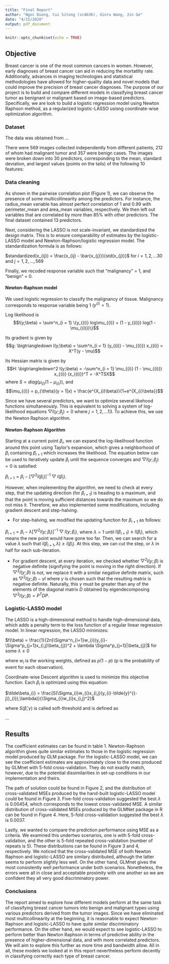 ```yaml
---
title: "Final Report"
author: "Ngoc Duong, Cui Sitong (sc4636), Xinru Wang, Jin Ge"
date: "4/15/2020"
output: pdf_document
---
```


```r
knitr::opts_chunk$set(echo = TRUE)
```

## Objective

Breast cancer is one of the most common cancers in women. However, early diagnoses of breast cancer can aid in reducing the mortatlity rate. Additionally, advances in imaging technologies and statistical methodologies have allowed for higher-quality data and novel models that could improve the precision of breast cancer diagnoses. The purpose of our project is to build and compare different models in classifying breast cancer tumor as benignant or malignant based on image-based predictors. Specifically, we are look to build a logistic regression model using Newton Raphson method, as a regularized logistic-LASSO usisng coordinate-wise optimization algorithm. 

### Dataset
The data was obtained from ... 

There were 569 images collected independently from different patients, 212 of whom had malignant tumor and 357 were benign cases. The images were broken down into 30 predictors, corresponding to the mean, standard deviation, and largest values (points on the tails) of the following 10 features:

\begin{itemize}
\item radius (mean of distances from center to points on the perimeter)
\item texture (standard deviation of gray-scale values)
\item perimeter
\item area
\item smoothness (local variation in radius lengths)
\item compactness (perimeter\^ 2 / area - 1.0)
\item concavity (severity of concave portions of the contour)
\item concave points (number of concave portions of the contour)
\item symmetry
\item fractal dimension ("coastline approximation" - 1)
\end{itemize}


### Data cleaning 

As shown in the pairwise correlation plot (Figure 1), we can observe the presence of some multicollinearity among the predictors. For instance, the radius_mean variable has almost perfect correlation of 1 and 0.99 with perimeter_mean and area_mean variables, respectively. We then left out variables that are correlated by more than 85% with other predictors. The final dataset contained 13 predictors. 

Next, considering the LASSO is not scale-invariant, we standardized the design matrix. This is to ensure comparability of estimates by the logistic-LASSO model and Newton-Raphson/logistic regression model. The standardization formula is as follows:

$standardized(x_{ij}) = \frac{x_{ij} - \bar{x_{j}}}{std(x_{j})}$ for $i = 1,2,...30$ and $j = 1,2,..., 569$

Finally, we recoded response variable such that "malignancy" = 1, and "benign" = 0.

#### Newton-Raphson model

We used logistic regression to classify the malignancy of tissue. Malignancy corresponds to response variable being 1 ($y^{(i)} = 1$).

Log likelihood is
$$l(y;\beta) = \sum^n_{i = 1} \{y_{(i)} log\mu_{(i)} + (1 - y_{(i)}) log(1 - \mu_{(i)})\}$$

Its gradient is given by
$$g: \bigtriangledown l(y;\beta) = \sum^n_{i = 1} (y_{(i)} - \mu_{(i)}) x_{(i)} = X^T(y - \mu)$$

Its Hessian matrix is given by
$$H: \bigtriangledown^2 l(y;\beta) = -\sum^n_{i = 1} \mu_{(i)} (1 - \mu_{(i)}) x_{(i)} (x_{(i)})^T = -X^TSX$$
where $S = diag(\mu_{(i)} (1 - \mu_{(i)}))$, and
$$\mu_{(i)} = p_{\theta}(y = 1|x) = \frac{e^{X_{i}\beta}}{1+e^{X_{i}\beta}}$$

Since we have several predictors, we want to optimize several likehood functions simultaneously. This is equivalent to solving a system of log-likelihood equations $\bigtriangledown l(y;\beta_{j}) = 0$ where $j = 1,2,...13$. To achieve this, we use the Newton Raphson algorithm.  

#### Newton-Raphson Algorithm 

Starting at a current point $\beta_{i}$, we can expand the log-likelihood function around this point using Taylor's expansion, which gives a neighborhood of $\beta_{i}$ containing $\beta_{i+1}$ which increases the likelihood. The equation below can be used to iteratively update $\beta_{i}$ until the sequence converges and $\bigtriangledown l(y;\beta_{j}) = 0$ is satisfied:

 $\beta_{i+1} = \beta_{i}- [\bigtriangledown^2 l(\beta_{i})]^{-1} \bigtriangledown l(\beta_{i})$.

However, when implementing the algorithm, we need to check at every step, that the updating direction (for $\beta_{i+1}$) is heading to a maximum, and that the point is moving sufficient distances towards the maximum so we do not miss it. Therefore, we also implemented some modifications, including gradient descent and step-halving. 

* For step-halving, we modified the updating function for $\beta_{i+1}$ as follows:

$\beta_{i+1} = \beta_{i}-\lambda [\bigtriangledown^2 l(y;\beta_{i})]^{-1} \bigtriangledown l(y;\beta_{i})$, where $\lambda = 1$ until $l(\beta_{i+1}) \leq l(\beta_{i})$, which means the new point would have gone too far. Then, we can search for a value $\lambda$ such that $l(\beta_{i+1}, \lambda) \geq l(\beta_{i})$. At this step, we can cut the step, or $\lambda$ in half for each sub-iteration.

* For gradient descent, at every iteration, we checked whether $\bigtriangledown^2 l(y;\beta)$ is negative definite (signifying the point is moving in the right direction). If $\bigtriangledown^2 l(y;\beta)$ is not, we replace it with a similar negative definite matrix, such as $\bigtriangledown^2 l(y;\beta) - \gamma I$ where $\gamma$ is chosen such that the resulting matrix is negative definite. Naturally, this $\gamma$ must be greater than any of the elements of the diagonal matrix $D$ obtained by eigendecomposing $\bigtriangledown^2 l(y;\beta) = P^{T}DP$.

### Logistic-LASSO model

The LASSO is a high-dimensional method to handle high-dimensional data, which adds a penalty term to the loss function of a regular linear regression model. In linear regression, the LASSO minimizes: 

$f(\beta) = \frac{1}{2n}\Sigma^n_{i=1}w_{i}(y_{i}-\Sigma^p_{j=1}x_{i,j}\beta_{j})^2 + \lambda \Sigma^p_{j=1}|\beta_{j}|$ for some $\lambda \geq 0$ 

where $w_{i}$ is the working weights, defined as $p(1-p)$ (p is the probability of event for each observation).

Coordinate-wise Descent algorithm is used to minimize this objective function. Each $\beta_{i}$ is optimized using this equation:

$\tilde\beta_{i} = \frac{S(\Sigma_{i}w_{i}x_{i,j}(y_{i}-\tilde{y}^{(-j)}_{i}),\lambda)}{\Sigma_{i}w_{i}x_{i,j}^2}$

where $S(\hat\beta, \gamma)$ is called soft-threshold and is defined as 


...

## Results

The coefficient estimates can be found in table 1. Newton-Raphson algorithm gives quite similar estimates to those in the logistic regression model produced by GLM package. For the logistic-LASSO model, we can see the coefficient estimates are approximately close to the ones produced by GLMnet with 5-fold cross-validation. They do not exactly match, however, due to the potential dissimilarities in set-up conditions in our implementation and theirs.

The path of solution could be found in Figure 2, and the distribution of cross-validated MSEs produced by the hand-built logistic-LASSO model could be found in Figure 3. Five-fold cross-validation suggested the best $\lambda$ is 0.00454, which corresponds to the lowest cross-validated MSE. A similar distribution of cross-validated MSEs produced by the GLMNet package in R can be found in Figure 4. Here, 5-fold cross-validation suggested the best $\lambda$ is 0.0037. 

Lastly, we wanted to compare the prediction performance using MSE as a criteria. We examined this undertwo scenarios, one is with 5-fold cross-validation, and the other is 5-fold repeated cross-validation (number of repeats is 5). These distributions can be found in Figure 3 and 4, respectively. We noticed that the cross-validated MSE of both Newton Raphson and logistic-LASSO are similary distributed, although the latter seems to perform slightly less well. On the other hand, GLMnet gives the most consistently well performance under both scenarios. Nonetheless, the errors were all in close and acceptable proximity with one another so we are confident they all very good discriminatory power. 

### Conclusions 

The report aimed to explore how different models perform at the same task of classifying breast cancer tumors into benign and malignant types using various predictors derived from the tumor images. Since we have eliminated most multicollinearity at the beginning, it is reasonable to expect Newton-Raphson and logistic-LASSO to have quite similar discriminatory performance. On the other hand, we would expect to see logistic-LASSO to perform better than Newton Raphson in terms of predictive ability in the presence of higher-dimensional data, and with more correlated predictors. We will aim to explore this further as more time and bandwidth allow. All in all, these models we looked at in this report nevertheless perform decently in classifying correctly each type of breast cancer.








